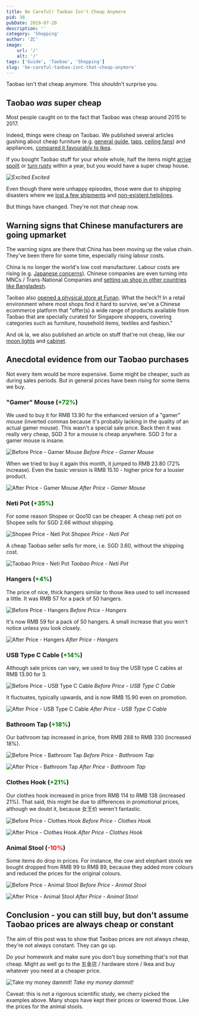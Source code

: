 ```yaml
---
title: Be Careful! Taobao Isn't Cheap Anymore
pid: 38
pubDate: 2019-07-20
description: ''
category: 'Shopping'
author: 'ZC'
image:
    url: '/'
    alt: '/'
tags: ['Guide', 'Taobao', 'Shopping']
slug: 'be-careful-taobao-isnt-that-cheap-anymore'
---
```


Taobao isn't that cheap anymore. This shouldn't surprise you.

## Taobao _was_ super cheap

Most people caught on to the fact that Taobao was cheap around 2015 to 2017.

Indeed, things were cheap on Taobao. We published several articles gushing about cheap furniture (e.g. [general guide](https://btonomics.com/shopping/how-to-buy-and-ship-from-taobao-to-singapore/), [taps](https://btonomics.com/shopping/review-taobao-bathroom-accessories-taps/), [ceiling fans](https://btonomics.com/renovation/getting-ceiling-fans-for-a-bto/)) and appliances, [compared it favourably to Ikea](https://btonomics.com/shopping/should-you-buy-furniture-from-taobao-or-ikea/).

If you bought Taobao stuff for your whole whole, half the items might [arrive spoilt](https://btonomics.com/honest-reviews/taobao-bomb-shelter-racks-review-super-cheap-lousy-quality/) or [turn rusty](https://btonomics.com/shopping/review-taobao-bathroom-accessories-taps/) within a year, but you would have a super cheap house.

![Excited](./images/38_xTiN0CNHgoRf1Ha7CM.gif) _Excited_

Even though there were unhappy episodes, those were due to shipping disasters where we [lost a few shipments](https://btonomics.com/shopping/taobao-missing-item-how-shipper-lost-parcels/) and [non-existent helplines](https://btonomics.com/shopping/stop-shipping-from-taobao-not-worth-it/).

But things have changed. They're not _that_ cheap now.

## Warning signs that Chinese manufacturers are going upmarket

The warning signs are there that China has been moving up the value chain. They've been there for some time, especially rising labour costs.

China is no longer the world's low cost manufacturer. Labour costs are rising (e.g. [Japanese concerns](https://www.nippon.com/en/japan-data/h00483/china-appeal-fading-for-japanese-companies.html)). Chinese companies are even turning into MNCs / Trans-National Companies and [setting up shop in other countries like Bangladesh](https://www.scmp.com/week-asia/economics/article/3013632/move-over-made-china-its-made-bangladesh-era-now).

Taobao also [opened a physical store at Funan](https://www.straitstimes.com/business/property/funan-fills-95-of-retail-space-tenants-include-taobao-store). What the heck?! In a retail environment where most shops find it hard to survive, we've a Chinese ecommerce platform that "offer(s) a wide range of products available from Taobao that are specially curated for Singapore shoppers, covering categories such as furniture, household items, textiles and fashion."

And ok la, we also published an article on stuff that're not cheap, like our [moon lights](https://btonomics.com/renovation/our-bto-home-lighting-design-and-lighting-installation/) and [cabinet](https://btonomics.com/shopping/taobao-cabinet-review-not-cheap-quite-pretty-hard-install/).

## Anecdotal evidence from our Taobao purchases

Not every item would be more expensive. Some might be cheaper, such as during sales periods. But in general prices have been rising for some items we buy.

### "Gamer" Mouse (<span style="color: #008000;">+72%</span>)

We used to buy it for RMB 13.90 for the enhanced version of a "gamer" mouse (inverted commas because it's probably lacking in the quality of an actual gamer mouse). This wasn't a special sale price. Back then it was really very cheap, SGD 3 for a mouse is cheap anywhere. SGD 3 for a gamer mouse is insane.

![Before Price - Gamer Mouse](./images/38_Screenshot-2019-07-20-10.56.19_cr-1024x271.png) _Before Price - Gamer Mouse_

When we tried to buy it again this month, it jumped to RMB 23.80 (72% increase). Even the basic version is RMB 15.10 - higher price for a lousier product.

![After Price - Gamer Mouse](./images/38_Screenshot-2019-07-20-10.56.53_cr.png) _After Price - Gamer Mouse_

### Neti Pot (<span style="color: #008000;">+35%</span>)

For some reason Shopee or Qoo10 can be cheaper. A cheap neti pot on Shopee sells for SGD 2.66 without shipping.

![Shopee Price - Neti Pot](./images/38_Screenshot-2019-07-19-23.09.06-1024x651.jpg) _Shopee Price - Neti Pot_

A cheap Taobao seller sells for more, i.e. SGD 3.60, without the shipping cost.

![Taobao Price - Neti Pot](./images/38_Screenshot-2019-07-19-23.08.58-1024x693.jpg) _Taobao Price - Neti Pot_

### Hangers (<span style="color: #008000;">+4%</span>)

The price of nice, thick hangers similar to those Ikea used to sell increased a little. It was RMB 57 for a pack of 50 hangers.

![Before Price - Hangers](./images/38_Screenshot-2019-07-20-13.00.08-1024x172.png) _Before Price - Hangers_

It's now RMB 59 for a pack of 50 hangers. A small increase that you won't notice unless you look closely.

![After Price - Hangers](./images/38_Screenshot-2019-07-20-12.57.44-1024x830.jpg) _After Price - Hangers_

### USB Type C Cable (<span style="color: #008000;">+14%</span>)

Although sale prices can vary, we used to buy the USB type C cables at RMB 13.90 for 3.

![Before Price - USB Type C Cable](./images/38_Screenshot-2019-07-20-13.06.02-1024x217.png) _Before Price - USB Type C Cable_

It fluctuates, typically upwards, and is now RMB 15.90 even on promotion.

![After Price - USB Type C Cable](./images/38_Screenshot-2019-07-20-13.05.25-1024x730.jpg) _After Price - USB Type C Cable_

### Bathroom Tap (<span style="color: #008000;">+18%</span>)

Our bathroom tap increased in price, from RMB 288 to RMB 330 (increased 18%).

![Before Price - Bathroom Tap](./images/38_Screenshot-2019-07-20-13.16.32-1024x264.png) _Before Price - Bathroom Tap_

![After Price - Bathroom Tap](./images/38_Screenshot-2019-07-20-13.16.27.png) _After Price - Bathroom Tap_

### Clothes Hook (<span style="color: #008000;">+21%</span>)

Our clothes hook increased in price from RMB 114 to RMB 138 (increased 21%). That said, this might be due to differences in promotional prices, although we doubt it, because 女王价 weren't fantastic.

![Before Price - Clothes Hook](./images/38_Screenshot-2019-07-20-13.22.07_cr-1024x216.png) _Before Price - Clothes Hook_

![After Price - Clothes Hook](./images/38_Screenshot-2019-07-20-13.22.04_cr.png) _After Price - Clothes Hook_

### Animal Stool (<span style="color: #ff0000;">-10%</span>)

Some items do drop in prices. For instance, the cow and elephant stools we bought dropped from RMB 99 to RMB 89, because they added more colours and reduced the prices for the original colours.

![Before Price - Animal Stool](./images/38_Screenshot-2019-07-20-13.11.55.png) _Before Price - Animal Stool_

![After Price - Animal Stool](./images/38_Screenshot-2019-07-20-13.13.39.jpg) _After Price - Animal Stool_

## Conclusion - you can still buy, but don't assume Taobao prices are always cheap or constant

The aim of this post was to show that Taobao prices are not always cheap, they're not always constant. They can go up.

Do your homework and make sure you don't buy something that's not that cheap. Might as well go to the 五金店 / hardware store / Ikea and buy whatever you need at a cheaper price.

![Take my money dammit!](./images/38_sDcfxFDozb3bO.gif) _Take my money dammit!_

Caveat: this is not a rigorous scientific study, we cherry picked the examples above. Many shops have kept their prices or lowered those. Like the prices for the animal stools.
